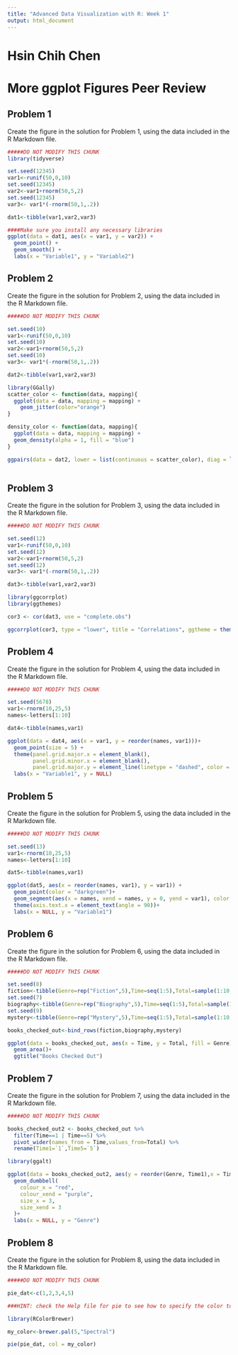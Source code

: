 ---
title: "Advanced Data Visualization with R: Week 1"
output: html_document
---

# Hsin Chih Chen
# More ggplot Figures Peer Review

## Problem 1

Create the figure in the solution for Problem 1, using the data included in the R Markdown file.

```{r problem_1_data,include=FALSE}

#####DO NOT MODIFY THIS CHUNK
library(tidyverse)

set.seed(12345)
var1<-runif(50,0,10)
set.seed(12345)
var2<-var1+rnorm(50,5,2)
set.seed(12345)
var3<- var1*(-rnorm(50,1,.2))

dat1<-tibble(var1,var2,var3)


```

```{r problem_1,echo=FALSE,message=FALSE}

####Make sure you install any necessary libraries
ggplot(data = dat1, aes(x = var1, y = var2)) + 
  geom_point() +
  geom_smooth() +
  labs(x = "Variable1", y = "Variable2")
```

## Problem 2

Create the figure in the solution for Problem 2, using the data included in the R Markdown file.

```{r problem_2_data,include=FALSE}

#####DO NOT MODIFY THIS CHUNK

set.seed(10)
var1<-runif(50,0,10)
set.seed(10)
var2<-var1+rnorm(50,5,2)
set.seed(10)
var3<- var1*(-rnorm(50,1,.2))

dat2<-tibble(var1,var2,var3)
```


```{r solution_p2,echo=FALSE,message=FALSE}

library(GGally)
scatter_color <- function(data, mapping){
  ggplot(data = data, mapping = mapping) +
    geom_jitter(color="orange")
}

density_color <- function(data, mapping){
  ggplot(data = data, mapping = mapping) +
  geom_density(alpha = 1, fill = "blue")  
}

ggpairs(data = dat2, lower = list(continuous = scatter_color), diag = list(continuous = density_color))
  

```

## Problem 3

Create the figure in the solution for Problem 3, using the data included in the R Markdown file.

```{r problem_3_data,include=FALSE}

#####DO NOT MODIFY THIS CHUNK

set.seed(12)
var1<-runif(50,0,10)
set.seed(12)
var2<-var1+rnorm(50,5,2)
set.seed(12)
var3<- var1*(-rnorm(50,1,.2))

dat3<-tibble(var1,var2,var3)
```

```{r problem3,echo=FALSE}
library(ggcorrplot)
library(ggthemes)

cor3 <- cor(dat3, use = "complete.obs")

ggcorrplot(cor3, type = "lower", title = "Correlations", ggtheme = theme_light())
```

## Problem 4

Create the figure in the solution for Problem 4, using the data included in the R Markdown file.

```{r problem_4_data,include=FALSE}

#####DO NOT MODIFY THIS CHUNK

set.seed(5678)
var1<-rnorm(10,25,5)
names<-letters[1:10]

dat4<-tibble(names,var1)
```

```{r problem_4,echo=FALSE}
ggplot(data = dat4, aes(x = var1, y = reorder(names, var1)))+
  geom_point(size = 5) +
  theme(panel.grid.major.x = element_blank(),
        panel.grid.minor.x = element_blank(),
        panel.grid.major.y = element_line(linetype = "dashed", color = "red"))+
  labs(x = "Variable1", y = NULL)

```

## Problem 5

Create the figure in the solution for Problem 5, using the data included in the R Markdown file.

```{r problem_5_data,include=FALSE}

#####DO NOT MODIFY THIS CHUNK

set.seed(13)
var1<-rnorm(10,25,5)
names<-letters[1:10]

dat5<-tibble(names,var1)
```

```{r problem_5,echo=FALSE}

ggplot(dat5, aes(x = reorder(names, var1), y = var1)) +
  geom_point(color = "darkgreen")+
  geom_segment(aes(x = names, xend = names, y = 0, yend = var1), color = "darkgreen") +
  theme(axis.text.x = element_text(angle = 90))+
  labs(x = NULL, y = "Variable1")
```

## Problem 6

Create the figure in the solution for Problem 6, using the data included in the R Markdown file.

```{r problem_6_data,include=FALSE}

#####DO NOT MODIFY THIS CHUNK

set.seed(8)
fiction<-tibble(Genre=rep("Fiction",5),Time=seq(1:5),Total=sample(1:10,5))
set.seed(7)
biography<-tibble(Genre=rep("Biography",5),Time=seq(1:5),Total=sample(1:10,5))
set.seed(9)
mystery<-tibble(Genre=rep("Mystery",5),Time=seq(1:5),Total=sample(1:10,5))

books_checked_out<-bind_rows(fiction,biography,mystery)
```

```{r problem_6,echo=FALSE}
ggplot(data = books_checked_out, aes(x = Time, y = Total, fill = Genre)) + 
  geom_area()+
  ggtitle("Books Checked Out")
```

## Problem 7

Create the figure in the solution for Problem 7, using the data included in the R Markdown file.

```{r problem_7_data,include=FALSE}

#####DO NOT MODIFY THIS CHUNK

books_checked_out2 <- books_checked_out %>%
  filter(Time==1 | Time==5) %>%
  pivot_wider(names_from = Time,values_from=Total) %>%
  rename(Time1=`1`,Time5=`5`)
```
   
```{r,problem_7,echo=FALSE,message=FALSE}   
library(ggalt)

ggplot(data = books_checked_out2, aes(y = reorder(Genre, Time1),x = Time1, xend = Time5)) + 
  geom_dumbbell(
    colour_x = "red",
    colour_xend = "purple",
    size_x = 3,
    size_xend = 3
  )+
  labs(x = NULL, y = "Genre")

```

## Problem 8

Create the figure in the solution for Problem 8, using the data included in the R Markdown file.

```{r, problem_8_data,include=FALSE}

#####DO NOT MODIFY THIS CHUNK

pie_dat<-c(1,2,3,4,5)
```

```{r, problem_8,echo=FALSE}


###HINT: check the Help file for pie to see how to specify the color to the my_color palette

library(RColorBrewer)

my_color<-brewer.pal(5,"Spectral")

pie(pie_dat, col = my_color)

```
